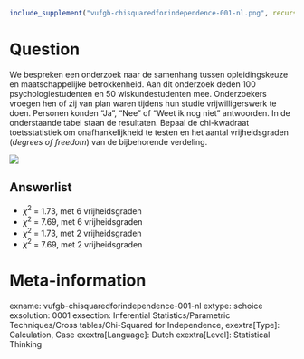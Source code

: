 ```r
include_supplement("vufgb-chisquaredforindependence-001-nl.png", recursive = TRUE)
```

Question
========
We bespreken een onderzoek naar de samenhang tussen opleidingskeuze en maatschappelijke betrokkenheid. Aan dit onderzoek deden 100 psychologiestudenten en 50 wiskundestudenten mee. Onderzoekers vroegen hen of zij van plan waren tijdens hun studie vrijwilligerswerk te doen. Personen konden “Ja”, “Nee” of “Weet ik nog niet” antwoorden. In de onderstaande tabel staan de resultaten. Bepaal de chi-kwadraat toetsstatistiek om onafhankelijkheid te testen en het aantal vrijheidsgraden (*degrees of freedom*) van de bijbehorende verdeling.

![](vufgb-chisquaredforindependence-001-nl.png)

Answerlist
----------
* $χ^2$ = 1.73, met 6 vrijheidsgraden
* $χ^2$ = 7.69, met 6 vrijheidsgraden
* $χ^2$ = 1.73, met 2 vrijheidsgraden
* $χ^2$ = 7.69, met 2 vrijheidsgraden

Meta-information
================
exname: vufgb-chisquaredforindependence-001-nl
extype: schoice
exsolution: 0001
exsection: Inferential Statistics/Parametric Techniques/Cross tables/Chi-Squared for Independence, 
exextra[Type]: Calculation, Case
exextra[Language]: Dutch
exextra[Level]: Statistical Thinking
